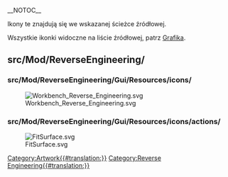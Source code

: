 __NOTOC__
<languages/>

Ikony te znajdują się we wskazanej ścieżce źródłowej. 

Wszystkie ikonki widoczne na liście źródłowej, patrz [[Artwork/pl|Grafika]].

==src/Mod/ReverseEngineering/==

===src/Mod/ReverseEngineering/Gui/Resources/icons/===

[[Image:Workbench_Reverse_Engineering.svg]]

===src/Mod/ReverseEngineering/Gui/Resources/icons/actions/===

[[Image:FitSurface.svg]]


[[Category:Artwork{{#translation:}}]]
<noinclude>[[Category:Reverse Engineering{{#translation:}}]]</noinclude> <!-- Does not get transcluded -->